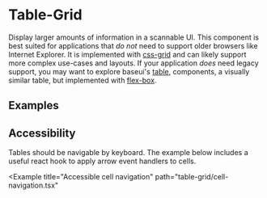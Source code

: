 <!--
Copyright (c) Uber Technologies, Inc.

This source code is licensed under the MIT license found in the
LICENSE file in the root directory of this source tree.
-->





<TableGuideNotification />

# Table-Grid

Display larger amounts of information in a scannable UI. This component is best suited for
applications that _do not_ need to support older browsers like Internet Explorer. It is implemented with
[css-grid](https://developer.mozilla.org/en-US/docs/Web/CSS/CSS_Grid_Layout) and can likely support more
complex use-cases and layouts. If your application _does_ need legacy support, you may want to explore
baseui's [table](/components/table), components, a visually similar table, but implemented
with [flex-box](https://developer.mozilla.org/en-US/docs/Web/CSS/CSS_Flexible_Box_Layout/Basic_Concepts_of_Flexbox).

## Examples

<Example title="Basic usage" path="table-grid/basic.tsx">
  <Basic />
</Example>

<Example title="Nested table" path="table-grid/nested.tsx">
  <Nested />
</Example>

<Example title="Cell spanning" path="table-grid/cell-span.tsx">
  <CellSpan />
</Example>

<Example title="Table with sorting by a column" path="table-grid/sortable.tsx">
  <Sortable />
</Example>

## Accessibility

Tables should be navigable by keyboard. The example below includes a useful react hook to apply arrow
event handlers to cells.

<Example
  title="Accessible cell navigation"
  path="table-grid/cell-navigation.tsx"
>
  <CellNavigation />
</Example>
